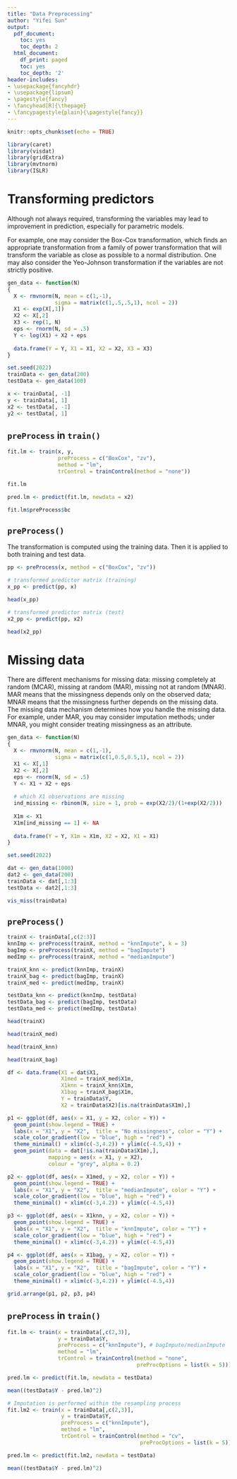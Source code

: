 ```yaml
---
title: "Data Preprocessing"
author: "Yifei Sun"
output:
  pdf_document:
    toc: yes
    toc_depth: 2
  html_document:
    df_print: paged
    toc: yes
    toc_depth: '2'
header-includes:
- \usepackage{fancyhdr}
- \usepackage{lipsum}
- \pagestyle{fancy}
- \fancyhead[R]{\thepage}
- \fancypagestyle{plain}{\pagestyle{fancy}}
--- 
```


\newpage
\newpage

```r
knitr::opts_chunk$set(echo = TRUE)
```

```r
library(caret)
library(visdat)
library(gridExtra)
library(mvtnorm)
library(ISLR)
```

# Transforming predictors

Although not always required, transforming the variables may lead to improvement in prediction, especially for parametric models.

For example, one may consider the Box-Cox transformation, which finds an appropriate transformation from a family of power transformation that will transform the variable as close as possible to a normal distribution. One may also consider the Yeo-Johnson transformation if the variables are not strictly positive.

```r
gen_data <- function(N)
{
  X <- rmvnorm(N, mean = c(1,-1), 
               sigma = matrix(c(1,.5,.5,1), ncol = 2))
  X1 <- exp(X[,1])
  X2 <- X[,2]
  X3 <- rep(1, N)
  eps <- rnorm(N, sd = .5)
  Y <- log(X1) + X2 + eps
  
  data.frame(Y = Y, X1 = X1, X2 = X2, X3 = X3)
}

set.seed(2022)
trainData <- gen_data(200)
testData <- gen_data(100)

x <- trainData[, -1]
y <- trainData[, 1]
x2 <- testData[, -1]
y2 <- testData[, 1]
```

## `preProcess` in `train()`

```r
fit.lm <- train(x, y,
                preProcess = c("BoxCox", "zv"),
                method = "lm",
                trControl = trainControl(method = "none"))

fit.lm

pred.lm <- predict(fit.lm, newdata = x2)

fit.lm$preProcess$bc
```

## `preProcess()`

The transformation is computed using the training data. Then it is applied to both training and test data.

```r
pp <- preProcess(x, method = c("BoxCox", "zv"))

# transformed predictor matrix (training)
x_pp <- predict(pp, x)

head(x_pp)

# transformed predictor matrix (test)
x2_pp <- predict(pp, x2)

head(x2_pp)
```


# Missing data

There are different mechanisms for missing data: missing completely at random (MCAR), missing at random (MAR), missing not at random (MNAR). MAR means that the missingness depends
only on the observed data; MNAR means that the missingness further depends on the missing data. The missing data mechanism determines how you handle the missing data. For example, under MAR, you may consider imputation methods; under MNAR, you might consider treating missingness as an attribute.


```r
gen_data <- function(N)
{
  X <- rmvnorm(N, mean = c(1,-1), 
               sigma = matrix(c(1,0.5,0.5,1), ncol = 2))
  X1 <- X[,1]
  X2 <- X[,2]
  eps <- rnorm(N, sd = .5)
  Y <- X1 + X2 + eps
  
  # which X1 observations are missing
  ind_missing <- rbinom(N, size = 1, prob = exp(X2/2)/(1+exp(X2/2)))
  
  X1m <- X1
  X1m[ind_missing == 1] <- NA
  
  data.frame(Y = Y, X1m = X1m, X2 = X2, X1 = X1)
}

set.seed(2022)

dat <- gen_data(1000)
dat2 <- gen_data(200)
trainData <- dat[,1:3]
testData <- dat2[,1:3]

vis_miss(trainData)
```



## `preProcess()`

```r
trainX <- trainData[,c(2:3)]
knnImp <- preProcess(trainX, method = "knnImpute", k = 3)
bagImp <- preProcess(trainX, method = "bagImpute")
medImp <- preProcess(trainX, method = "medianImpute")

trainX_knn <- predict(knnImp, trainX)
trainX_bag <- predict(bagImp, trainX)
trainX_med <- predict(medImp, trainX)

testData_knn <- predict(knnImp, testData)
testData_bag <- predict(bagImp, testData)
testData_med <- predict(medImp, testData)

head(trainX)

head(trainX_med)

head(trainX_knn)

head(trainX_bag)
```


```r
df <- data.frame(X1 = dat$X1, 
                 X1med = trainX_med$X1m,
                 X1knn = trainX_knn$X1m,
                 X1bag = trainX_bag$X1m,
                 Y = trainData$Y,
                 X2 = trainData$X2)[is.na(trainData$X1m),]

p1 <- ggplot(df, aes(x = X1, y = X2, color = Y)) + 
  geom_point(show.legend = TRUE) +
  labs(x = "X1", y = "X2",  title = "No missingness", color = "Y") + 
  scale_color_gradient(low = "blue", high = "red") +
  theme_minimal() + xlim(c(-3,4.2)) + ylim(c(-4.5,4)) +
  geom_point(data = dat[!is.na(trainData$X1m),], 
             mapping = aes(x = X1, y = X2),
             colour = "grey", alpha = 0.2)

p2 <- ggplot(df, aes(x = X1med, y = X2, color = Y)) + 
  geom_point(show.legend = TRUE) +
  labs(x = "X1", y = "X2",  title = "medianImpute", color = "Y") + 
  scale_color_gradient(low = "blue", high = "red") +
  theme_minimal() + xlim(c(-3,4.2)) + ylim(c(-4.5,4))

p3 <- ggplot(df, aes(x = X1knn, y = X2, color = Y)) + 
  geom_point(show.legend = TRUE) +
  labs(x = "X1", y = "X2",  title = "knnImpute", color = "Y") + 
  scale_color_gradient(low = "blue", high = "red") +
  theme_minimal() + xlim(c(-3,4.2)) + ylim(c(-4.5,4))

p4 <- ggplot(df, aes(x = X1bag, y = X2, color = Y)) + 
  geom_point(show.legend = TRUE) +
  labs(x = "X1", y = "X2",  title = "bagImpute", color = "Y") + 
  scale_color_gradient(low = "blue", high = "red") +
  theme_minimal() + xlim(c(-3,4.2)) + ylim(c(-4.5,4))

grid.arrange(p1, p2, p3, p4)
```



## `preProcess` in `train()`

```r
fit.lm <- train(x = trainData[,c(2,3)],
                y = trainData$Y,
                preProcess = c("knnImpute"), # bagImpute/medianImpute
                method = "lm",
                trControl = trainControl(method = "none",
                                         preProcOptions = list(k = 5)))

pred.lm <- predict(fit.lm, newdata = testData)

mean((testData$Y - pred.lm)^2)

# Imputation is performed within the resampling process
fit.lm2 <- train(x = trainData[,c(2,3)],
                 y = trainData$Y,
                 preProcess = c("knnImpute"), 
                 method = "lm",
                 trControl = trainControl(method = "cv",
                                          preProcOptions = list(k = 5)))

pred.lm <- predict(fit.lm2, newdata = testData)

mean((testData$Y - pred.lm)^2)
```



